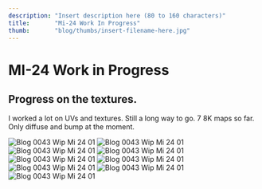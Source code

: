 ```yaml
---
description: "Insert description here (80 to 160 characters)"
title:       "Mi-24 Work In Progress"
thumb:       "blog/thumbs/insert-filename-here.jpg"
---
```


MI-24 Work in Progress
======================

Progress on the textures.
----------
I worked a lot on UVs and textures. Still a long way to go. 7 8K maps so far. Only diffuse and bump at the moment.

![Blog 0043 Wip Mi 24 01](/images/blog/blog-0043_mi24_01.jpg)
![Blog 0043 Wip Mi 24 01](/images/blog/blog-0043_mi24_02.jpg)
![Blog 0043 Wip Mi 24 01](/images/blog/blog-0043_mi24_03.jpg)
![Blog 0043 Wip Mi 24 01](/images/blog/blog-0043_mi24_04.jpg)
![Blog 0043 Wip Mi 24 01](/images/blog/blog-0043_mi24_05.jpg)
![Blog 0043 Wip Mi 24 01](/images/blog/blog-0043_mi24_06.jpg)
![Blog 0043 Wip Mi 24 01](/images/blog/blog-0043_mi24_07.jpg)
![Blog 0043 Wip Mi 24 01](/images/blog/blog-0043_mi24_08.jpg)
![Blog 0043 Wip Mi 24 01](/images/blog/blog-0043_mi24_09.jpg)
